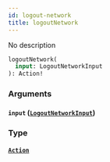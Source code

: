 ```yaml
---
id: logout-network
title: logoutNetwork
---
```


No description

```graphql
logoutNetwork(
  input: LogoutNetworkInput
): Action!

```

### Arguments

#### `input` ([`LogoutNetworkInput`](/docs/graphql/inputs/logout-network-input))

### Type

#### [`Action`](/docs/graphql/objects/action)
